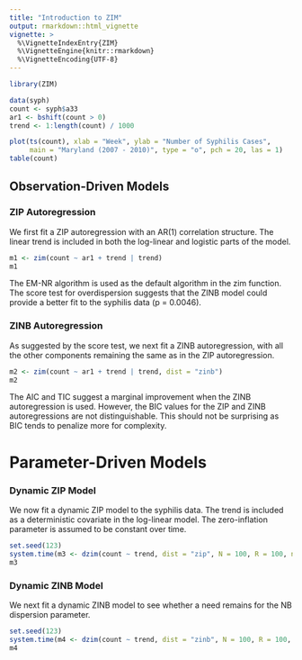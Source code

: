 ```yaml
---
title: "Introduction to ZIM"
output: rmarkdown::html_vignette
vignette: >
  %\VignetteIndexEntry{ZIM}
  %\VignetteEngine{knitr::rmarkdown}
  %\VignetteEncoding{UTF-8}
---
```


```r
library(ZIM)
```

```r
data(syph)
count <- syph$a33
ar1 <- bshift(count > 0)
trend <- 1:length(count) / 1000
```

```r
plot(ts(count), xlab = "Week", ylab = "Number of Syphilis Cases", 
     main = "Maryland (2007 - 2010)", type = "o", pch = 20, las = 1)
table(count)
```

## Observation-Driven Models

### ZIP Autoregression

We first fit a ZIP autoregression with an AR(1) correlation structure. The linear trend is included in both the log-linear and logistic parts of the model. 

```r
m1 <- zim(count ~ ar1 + trend | trend)
m1
```

The EM-NR algorithm is used as the default algorithm in the zim function. The score test for overdispersion suggests that the ZINB model could provide a better fit to the syphilis data (p = 0.0046).

### ZINB Autoregression

As suggested by the score test, we next fit a ZINB autoregression, with all the other components remaining the same as in the ZIP autoregression.

```r
m2 <- zim(count ~ ar1 + trend | trend, dist = "zinb")
m2
```

The AIC and TIC suggest a marginal improvement when the ZINB autoregression is used. However, the BIC values for the ZIP and ZINB autoregressions are not distinguishable. This should not be surprising as BIC tends to penalize more for complexity.

# Parameter-Driven Models

### Dynamic ZIP Model

We now fit a dynamic ZIP model to the syphilis data. The trend is included as a deterministic covariate in the log-linear model. The zero-inflation parameter is assumed to be constant over time.

```r
set.seed(123)
system.time(m3 <- dzim(count ~ trend, dist = "zip", N = 100, R = 100, niter = 50))
m3
```

### Dynamic ZINB Model

We next fit a dynamic ZINB model to see whether a need remains for the NB dispersion parameter.

```r
set.seed(123)
system.time(m4 <- dzim(count ~ trend, dist = "zinb", N = 100, R = 100, niter = 50))
m4
```


